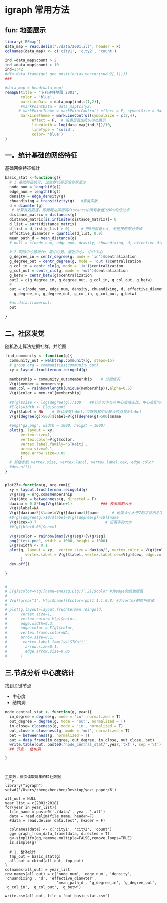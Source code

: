 # igraph 常用方法


## fun: 地图展示
```r
library('REmap')
data_map = read.delim("./data/2001.all", header = F)
colnames(data_map) <- c('city1', 'city2', 'count')

ind =data_map$count > 2
ind =data_map$count > 10
ind=1:42
#df<-data.frame(get_geo_position(as.vector(sudu2[,1])))
###

#data_map = head(data_map)
remapB(title = "专利转移地图 2001",
       color = 'blue',
       markLineData = data_map[ind,c(1,2)],
       #markPointData = data_map$city2,
      # markPointTheme = markPointControl( effect = F, symbolSize = data_map[ind, 3]/100),
       markLineTheme = markLineControl(symbolSize = c(2,4),
            effect = F,  # 设置是否加箭头动态展示
            lineWidth = log(data_map[ind,3])/10,
            lineType = 'solid',
            color= 'blue') 
)

```

## 一。统计基础的网络特征
基础网络特征统计
```r
basic_stat <-function(g){
  # 1.基础特征统计, 这些默认都是没有权重的
  node_num = length(V(g))
  edge_num = length(E(g))
  density = edge_density(g)
  chuandixing = transitivity(g)   #聚类系数
  d = diameter(g)
   # 计算有效直径，即两两之间距离distance中所有数据的90%的分位点
  distance_matrix = distances(g)
  distance_matrix[is.infinite(distance_matrix)]= 0
  d_list = sort(distance_matrix)
  d_list = d_list[d_list > 0]     # 把0也就是inf，无连接的部分去掉
  effective_diameter = quantile(d_list, 0.9)
  mean_path_d = mean_distance(g)
  # out1 = c(node_num, edge_num, density, chuandixing, d, effective_diameter, mean_path_d)
  
  # 2.网络中心势统计: 度中心势，接近中心， 中介中心
  g_degree_in = centr_degree(g, mode = 'in')$centralization
  g_degree_out = centr_degree(g, mode = 'out')$centralization
  g_col_in = centr_clo(g, mode = 'in')$centralization
  g_col_out = centr_clo(g, mode = 'out')$centralization
  g_betw = centr_betw(g)$centralization
  out2 = c(g_degree_in, g_degree_out, g_col_in, g_col_out, g_betw)
  #
  out = c(node_num, edge_num, density, chuandixing, d, effective_diameter, mean_path_d,
    g_degree_in, g_degree_out, g_col_in, g_col_out, g_betw)
  
  #as.data.frame(out)
  out
  
}
```


## 二。社区发觉
随机游走算法挖掘社群，并绘图
```r

find_community <- function(g){
  community_out = walktrap.community(g, steps=15)
  # group.org = communities(community_out)
  xy = layout.fruchterman.reingold(g)
  
  membership = community_out$membership    # 分组情况
  V(g)$member = membership
  mem.col = rainbow(length(unique(membership)),alpha=0.5)
  V(g)$color = mem.col[membership]
  
  #V(g)$size <- log(degree(g))/100    ##节点大小与点中心度成正比，中心度即与该点相连的点的总数
  #E(g)$width <- E(g)$count
  V(g)$label = NA    # 默认没有label，只筛选其中比较大的点显示label
  V(g)[degree(g)>500]$label=V(g)[degree(g)>500]$name 
  
  #png("g2.png", width = 1000, height = 1000)
  plot(g, layout = xy, 
       vertex.size=1, 
       vertex.color=V(g)$color, 
       vertex.label.family='STKaiti',
       arrow.size=0.1,
       edge.arrow.size=0.05
       )
  # 其他参数 vertex.size, vertex.label, vertex.label.cex, edge.color
  #dev.off()
}


plot23<-function(g, org.com){
  xy = layout.fruchterman.reingold(g)
  V(g)$sg = org.com$membership
  V(g)$bte = betweenness(g, directed = F)
  daxiao = 0.8*log(V(g)$bte+1)             ### 表示圈的大小
  V(g)$label=NA
  V(g)[daxiao>5]$label=V(g)[daxiao>5]$name      # 设置大小大于7的才显示名字
  #V(g)[degree(g)>10]$label=V(g)[degree(g)>10]$name
  V(g)$cex=0.7                               # 设置字的大小
  #V(g)[bte>0.03]$cex=1
  
  V(g)$color = rainbow(max(V(g)$sg))[V(g)$sg]
  png("test.png", width = 1000, height = 1000)
  E(g)$width <- 0.1
  plot(g, layout = xy,  vertex.size = daxiao/2, vertex.color = V(g)$color, 
         vertex.label = V(g)$label, vertex.label.cex=V(g)$cex, edge.color = grey(0.5), edge.arrow.mode = "-",
       )
  dev.off()
  
}


# 
# E(g)$color=V(g)[name=ends(g,E(g))[,2]]$color #为edge的颜色赋值
# 
# V(g)[grep("1", V(g)$name)]$color=rgb(1,1,1,0.8) #为vertex的颜色赋值
# 
# plot(g,layout=layout.fruchterman.reingold, 
#      vertex.size=1, 
#      vertex.color= V(g)$color, 
#      edge.width=0.3,
#      edge.color = E(g)$color,
#      vertex.frame.color=NA,
#      arrow.size=0.1,
#       vertex.label.family='STKaiti',
#        arrow.size=0.1,
#        edge.arrow.size=0.05
#      )

```



## 三.节点分析 中心度统计
找到关键节点

* 中心度
* 结构洞

```r

node_central_stat <- function(g, year){
  in_degree = degree(g, mode = 'in', normalized = T)
  out_degree = degree(g, mode = 'out', normalized = T)
  in_close= closeness(g, mode = 'in', normalized = T)
  out_close = closeness(g, mode = 'out', normalized = T)
  bet = betweenness(g, normalized = T)
  out = data.frame(in_degree, out_degree, in_close, out_close, bet)
  write.table(out, paste0('node_central_stat/',year,'txt'), sep ='\t')
  ## 节点： 结构洞
  
}
```
```


主函数，依次读取每年的转让数据
```r
library("igraph")
setwd('/Users/zhengzhenzhen/Desktop/yezi_paper/6')

all_out = NULL
year_list = c(2001:2018)
for(year in year_list){
  file_name = paste0('./data/', year, '.all')
  data = read.delim(file_name, header=F)
  #data = read.delim('data.test', header = F)
  
  colnames(data) <- c('city1', 'city2', 'count')
  gg= graph_from_data_frame(data, directed = T)
  g<-simplify(gg,remove.multiple=FALSE,remove.loops=TRUE)
  is.simple(g)
  
  # 1. 整体统计
  tmp_out = basic_stat(g)
  all_out = cbind(all_out, tmp_out)
}
colnames(all_out) = year_list
row.names(all_out) = c('node_num', 'edge_num', 'density', 'chuandixing', 'd', 'effective_diameter',
                       'mean_path_d', 'g_degree_in', 'g_degree_out', 'g_col_in', 'g_col_out', 'g_betw')

write.csv(all_out, file = 'out_basic_stat.csv')
```




